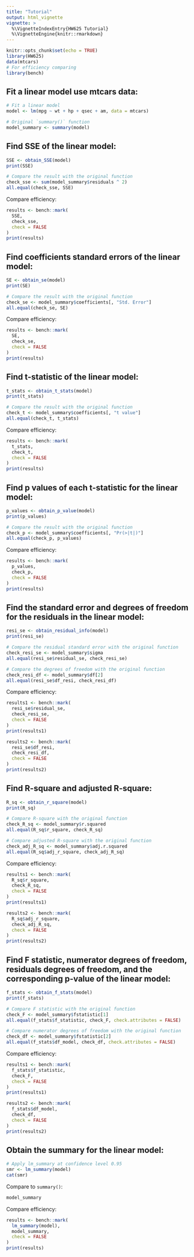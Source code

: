 ```yaml
---
title: "Tutorial"
output: html_vignette
vignette: >
  %\VignetteIndexEntry{HW625 Tutorial}
  %\VignetteEngine{knitr::rmarkdown}
---
```


```r
knitr::opts_chunk$set(echo = TRUE)
library(HW625)
data(mtcars)
# For efficiency comparing
library(bench)
```

## Fit a linear model use mtcars data:

```r
# Fit a linear model
model <- lm(mpg ~ wt + hp + qsec + am, data = mtcars)

# Original `summary()` function
model_summary <- summary(model)
```

## Find SSE of the linear model:

```r
SSE <- obtain_SSE(model)
print(SSE)

# Compare the result with the original function
check_sse <- sum(model_summary$residuals ^ 2)
all.equal(check_sse, SSE)
```

Compare efficiency:

```r
results <- bench::mark(
  SSE,
  check_sse,
  check = FALSE
)
print(results)
```

## Find coefficients standard errors of the linear model:

```r
SE <- obtain_se(model)
print(SE)

# Compare the result with the original function
check_se <- model_summary$coefficients[, "Std. Error"]
all.equal(check_se, SE)
```

Compare efficiency:

```r
results <- bench::mark(
  SE,
  check_se,
  check = FALSE
)
print(results)
```

## Find t-statistic of the linear model:

```r
t_stats <- obtain_t_stats(model)
print(t_stats)

# Compare the result with the original function
check_t <- model_summary$coefficients[, "t value"]
all.equal(check_t, t_stats)
```

Compare efficiency:

```r
results <- bench::mark(
  t_stats,
  check_t,
  check = FALSE
)
print(results)
```

## Find p values of each t-statistic for the linear model:

```r
p_values <- obtain_p_value(model)
print(p_values)

# Compare the result with the original function
check_p <- model_summary$coefficients[, "Pr(>|t|)"]
all.equal(check_p, p_values)
```

Compare efficiency:

```r
results <- bench::mark(
  p_values,
  check_p,
  check = FALSE
)
print(results)
```

## Find the standard error and degrees of freedom for the residuals in the linear model:

```r
resi_se <- obtain_residual_info(model)
print(resi_se)

# Compare the residual standard error with the original function
check_resi_se <- model_summary$sigma
all.equal(resi_se$residual_se, check_resi_se)

# Compare the degrees of freedom with the original function
check_resi_df <- model_summary$df[2]
all.equal(resi_se$df_resi, check_resi_df)
```

Compare efficiency:

```r
results1 <- bench::mark(
  resi_se$residual_se,
  check_resi_se,
  check = FALSE
)
print(results1)

results2 <- bench::mark(
  resi_se$df_resi,
  check_resi_df,
  check = FALSE
)
print(results2)
```

## Find R-square and adjusted R-square:

```r
R_sq <- obtain_r_square(model)
print(R_sq)

# Compare R-square with the original function
check_R_sq <- model_summary$r.squared
all.equal(R_sq$r_square, check_R_sq)

# Compare adjusted R-square with the original function
check_adj_R_sq <- model_summary$adj.r.squared
all.equal(R_sq$adj_r_square, check_adj_R_sq)
```

Compare efficiency:

```r
results1 <- bench::mark(
  R_sq$r_square,
  check_R_sq,
  check = FALSE
)
print(results1)

results2 <- bench::mark(
  R_sq$adj_r_square,
  check_adj_R_sq,
  check = FALSE
)
print(results2)
```

## Find F statistic, numerator degrees of freedom, residuals degrees of freedom, and the corresponding p-value of the linear model:

```r
f_stats <- obtain_f_stats(model)
print(f_stats)

# Compare F statistic with the original function
check_F <- model_summary$fstatistic[1]
all.equal(f_stats$f_statistic, check_F, check.attributes = FALSE)

# Compare numerator degrees of freedom with the original function
check_df <- model_summary$fstatistic[2]
all.equal(f_stats$df_model, check_df, check.attributes = FALSE)
```

Compare efficiency:

```r
results1 <- bench::mark(
  f_stats$f_statistic,
  check_F,
  check = FALSE
)
print(results1)

results2 <- bench::mark(
  f_stats$df_model,
  check_df,
  check = FALSE
)
print(results2)
```

## Obtain the summary for the linear model:

```r
# Apply lm_summary at confidence level 0.95
smr <- lm_summary(model)
cat(smr)
```

Compare to `summary()`:

```r
model_summary
```

Compare efficiency:

```r
results <- bench::mark(
  lm_summary(model),
  model_summary,
  check = FALSE
)
print(results)
```
